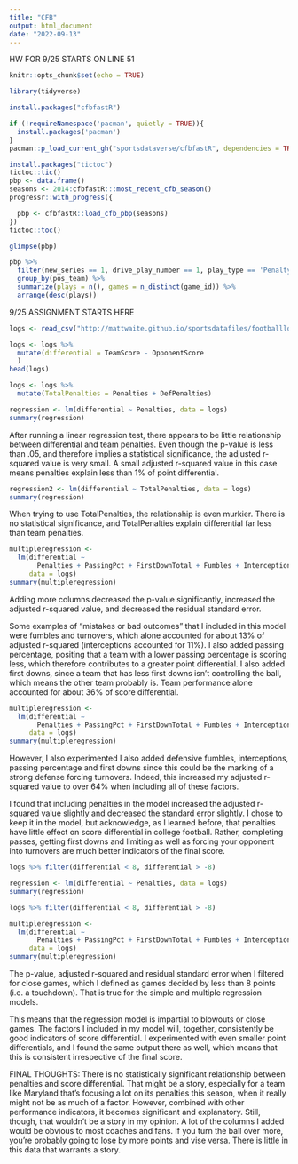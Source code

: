 ```yaml
---
title: "CFB"
output: html_document
date: "2022-09-13"
---
```

HW FOR 9/25 STARTS ON LINE 51

```r
knitr::opts_chunk$set(echo = TRUE)
```

```r
library(tidyverse)
```


```r
install.packages("cfbfastR")
```
```r
if (!requireNamespace('pacman', quietly = TRUE)){
  install.packages('pacman')
}
pacman::p_load_current_gh("sportsdataverse/cfbfastR", dependencies = TRUE, update = TRUE)
```
```r
install.packages("tictoc")
tictoc::tic()
pbp <- data.frame()
seasons <- 2014:cfbfastR:::most_recent_cfb_season()
progressr::with_progress({

  pbp <- cfbfastR::load_cfb_pbp(seasons)
})
tictoc::toc()
```

```r
glimpse(pbp)
```


```r
pbp %>%
  filter(new_series == 1, drive_play_number == 1, play_type == 'Penalty', down == 1) %>%
  group_by(pos_team) %>%
  summarize(plays = n(), games = n_distinct(game_id)) %>%
  arrange(desc(plays))
```

9/25 ASSIGNMENT STARTS HERE

```r
logs <- read_csv("http://mattwaite.github.io/sportsdatafiles/footballlogs1121.csv")
```
```r
logs <- logs %>% 
  mutate(differential = TeamScore - OpponentScore
  )
head(logs)
```

```r
logs <- logs %>%
  mutate(TotalPenalties = Penalties + DefPenalties)

regression <- lm(differential ~ Penalties, data = logs)
summary(regression)
```
After running a linear regression test, there appears to be little relationship between differential and team penalties. Even though the p-value is less than .05, and therefore implies a statistical significance, the adjusted r-squared value is very small. A small adjusted r-squared value in this case means penalties explain less than 1% of point differential.

```r
regression2 <- lm(differential ~ TotalPenalties, data = logs)
summary(regression)
```
When trying to use TotalPenalties, the relationship is even murkier. There is no statistical significance, and TotalPenalties explain differential far less than team penalties.

```r
multipleregression <-
  lm(differential ~ 
       Penalties + PassingPct + FirstDownTotal + Fumbles + Interceptions,
     data = logs)
summary(multipleregression)
```
Adding more columns decreased the p-value significantly, increased the adjusted r-squared  value, and decreased the residual standard error. 

Some examples of "mistakes or bad outcomes" that I included in this model were fumbles and turnovers, which alone accounted for about 13% of adjusted r-squared (interceptions accounted for 11%). I also added passing percentage, positing that a team with a lower passing percentage is scoring less, which therefore contributes to a greater point differential. I also added first downs, since a team that has less first downs isn't controlling the ball, which means the other team probably is. Team performance alone accounted for about 36% of score differential.

```r
multipleregression <-
  lm(differential ~ 
       Penalties + PassingPct + FirstDownTotal + Fumbles + Interceptions + DefPenalties + DefPassingPct + DefFirstDownTotal + DefFumbles + DefInterceptions,
     data = logs)
summary(multipleregression)
```
However, I also experimented I also added defensive fumbles, interceptions, passing percentage and first downs since this could be the marking of a strong defense forcing turnovers. Indeed, this increased my adjusted r-squared value to over 64% when including all of these factors. 

I found that including penalties in the model increased the adjusted r-squared value slightly and decreased the standard error slightly. I chose to keep it in the model, but acknowledge, as I learned before, that penalties have little effect on score differential in college football. Rather, completing passes, getting first downs and limiting as well as forcing your opponent into turnovers are much better indicators of the final score. 

```r
logs %>% filter(differential < 8, differential > -8)

regression <- lm(differential ~ Penalties, data = logs)
summary(regression)
```
```r
logs %>% filter(differential < 8, differential > -8)

multipleregression <-
  lm(differential ~ 
       Penalties + PassingPct + FirstDownTotal + Fumbles + Interceptions + DefPenalties + DefPassingPct + DefFirstDownTotal + DefFumbles + DefInterceptions,
     data = logs)
summary(multipleregression)
```
The p-value, adjusted r-squared and residual standard error when I filtered for close games, which I defined as games decided by less than 8 points (i.e. a touchdown). That is true for the simple and multiple regression models.

This means that the regression model is impartial to blowouts or close games. The factors I included in my model will, together, consistently be good indicators of score differential. I experimented with even smaller point differentials, and I found the same output there as well, which means that this is consistent irrespective of the final score. 

FINAL THOUGHTS: There is no statistically significant relationship between penalties and score differential. That might be a story, especially for a team like Maryland that's focusing a lot on its penalties this season, when it really might not be as much of a factor. However, combined with other performance indicators, it becomes significant and explanatory. Still, though, that wouldn't be a story in my opinion. A lot of the columns I added would be obvious to most coaches and fans. If you turn the ball over more, you're probably going to lose by more points and vise versa. There is little in this data that warrants a story. 
